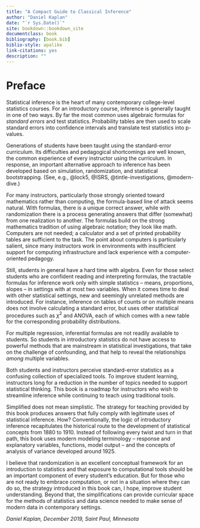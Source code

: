 ```yaml
--- 
title: "A Compact Guide to Classical Inference"
author: "Daniel Kaplan"
date: "`r Sys.Date()`"
site: bookdown::bookdown_site
documentclass: book
bibliography: [book.bib]
biblio-style: apalike
link-citations: yes
description: ""
---
```


\Large

# Preface {-}

Statistical inference is the heart of many contemporary college-level statistics courses. For an introductory course, inference is generally taught in one of two ways. By far the most common uses algebraic formulas for *standard errors* and test statistics. Probability tables are then used to scale  standard errors into confidence intervals and translate test statistics into p-values. 

Generations of students have been taught using the standard-error curriculum. Its difficulties and pedagogical shortcomings are well known, the common experience of every instructor using the curriculum. In response, an important alternative approach to inference has been developed based on simulation, randomization, and statistical bootstrapping. (See, e.g., @lock5, @ISRS, @tintle-investigations, @modern-dive.) 

For many instructors, particularly those strongly oriented toward mathematics rather than computing, the formula-based line of attack seems natural. With formulas, there is a unique correct answer, while with randomization there is a process generating answers that differ (somewhat) from one realization to another. The formulas build on the strong mathematics tradition of using algebraic notation; they look like math. Computers are not needed; a calculator and a set of printed probability tables are sufficient to the task. The point about computers is particularly salient, since many instructors work in environments with insufficient support for computing infrastructure and lack experience with a computer-oriented pedagogy.

Still, students in general have a hard time with algebra. Even for those select students who are confident reading and interpreting formulas, the tractable formulas for inference work only with simple statistics -- means, proportions, slopes -- in settings with at most two variables. When it comes time to deal with other statistical settings, new and seemingly unrelated methods are introduced. For instance, inference on tables of counts or on multiple means does not involve calculating a standard error, but uses other statistical procedures such as $\chi^2$ and ANOVA, each of which comes with a new table for the corresponding probability distributions. 

For multiple regression, inferential formulas are not readily available to students. So students in introductory statistics do not have access to powerful methods that are mainstream in statistical investigations, that take on the challenge of confounding, and that help to reveal the relationships *among* multiple variables.

Both students and instructors perceive standard-error statistics as a confusing collection of specialized tools. To improve student learning, instructors long for a reduction in the number of topics needed to support statistical thinking. This book is a roadmap for instructors who wish to streamline inference while continuing to teach using traditional tools.

Simplified does not mean simplistic. The strategy for teaching provided by this book produces answers that fully comply with legitimate uses of statistical inference. How? Conventionally, the logic of introductory inference recapitulates the historical route to the development of statistical concepts from  1880 to 1910. Instead of following every twist and turn in that path, this book uses modern modeling terminology -- response and explanatory variables, functions, model output -- and the concepts of analysis of variance developed around 1925. 

I believe that randomization is an excellent conceptual framework for an introduction to statistics and that exposure to computational tools should be an important component of every student's education. But for those who are not ready to embrace computation, or not in a situation where they can do so, the strategy introduced in this book can, I hope, improve student understanding. Beyond that, the simplifications can provide curricular space for the methods of statistics and data science needed to make sense of modern data in contemporary settings.


*Daniel Kaplan, December 2019, Saint Paul, Minnesota*
 




